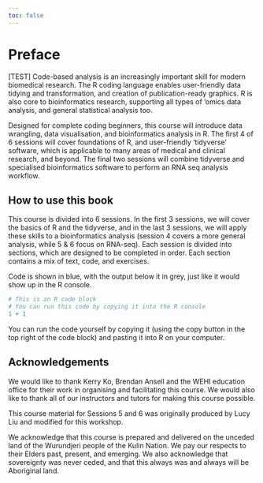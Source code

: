 ```yaml
---
toc: false
---
```


# Preface {.unnumbered}

\[TEST\] Code-based analysis is an increasingly important skill for modern biomedical research. The R coding language enables user-friendly data tidying and transformation, and creation of publication-ready graphics. R is also core to bioinformatics research, supporting all types of ’omics data analysis, and general statistical analysis too.  

Designed for complete coding beginners, this course will introduce data wrangling, data visualisation, and bioinformatics analysis in R. The first 4 of 6 sessions will cover foundations of R, and user-friendly ‘tidyverse’ software, which is applicable to many areas of medical and clinical research, and beyond. The final two sessions will combine tidyverse and specialised bioinformatics software to perform an RNA seq analysis workflow. 

## How to use this book

This course is divided into 6 sessions. In the first 3 sessions, we will cover the basics of R and the tidyverse, and in the last 3 sessions, we will apply these skills to a bioinformatics analysis (session 4 covers a more general analysis, while 5 & 6 focus on RNA-seq). Each session is divided into sections, which are designed to be completed in order. Each section contains a mix of text, code, and exercises.

Code is shown in blue, with the output below it in grey, just like it would show up in the R console.

```r
# This is an R code block
# You can run this code by copying it into the R console
1 + 1
```

You can run the code yourself by copying it (using the copy button in the top right of the code block) and pasting it into R on your computer.

## Acknowledgements

We would like to thank Kerry Ko, Brendan Ansell and the WEHI education office for their work in organising and facilitating this course. We would also like to thank all of our instructors and tutors for making this course possible.

This course material for Sessions 5 and 6 was originally produced by Lucy Liu and modified for this workshop.

We acknowledge that this course is prepared and delivered on the unceded land of the Wurundjeri people of the Kulin Nation. We pay our respects to their Elders past, present, and emerging. We also acknowledge that sovereignty was never ceded, and that this always was and always will be Aboriginal land.
